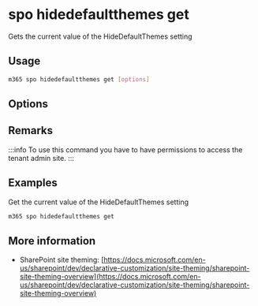 
# spo hidedefaultthemes get

Gets the current value of the HideDefaultThemes setting

## Usage

```sh
m365 spo hidedefaultthemes get [options]
```

## Options

<Global />

## Remarks

:::info
To use this command you have to have permissions to access the tenant admin site.
:::

## Examples

Get the current value of the HideDefaultThemes setting

```sh
m365 spo hidedefaultthemes get
```

## More information

- SharePoint site theming: [https://docs.microsoft.com/en-us/sharepoint/dev/declarative-customization/site-theming/sharepoint-site-theming-overview](https://docs.microsoft.com/en-us/sharepoint/dev/declarative-customization/site-theming/sharepoint-site-theming-overview)
